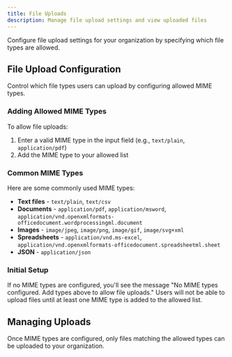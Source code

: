 ```yaml
---
title: File Uploads
description: Manage file upload settings and view uploaded files
---
```


Configure file upload settings for your organization by specifying which file types are allowed.

## File Upload Configuration

Control which file types users can upload by configuring allowed MIME types.

### Adding Allowed MIME Types

To allow file uploads:

1. Enter a valid MIME type in the input field (e.g., `text/plain`, `application/pdf`)
2. Add the MIME type to your allowed list

### Common MIME Types

Here are some commonly used MIME types:

- **Text files** - `text/plain`, `text/csv`
- **Documents** - `application/pdf`, `application/msword`, `application/vnd.openxmlformats-officedocument.wordprocessingml.document`
- **Images** - `image/jpeg`, `image/png`, `image/gif`, `image/svg+xml`
- **Spreadsheets** - `application/vnd.ms-excel`, `application/vnd.openxmlformats-officedocument.spreadsheetml.sheet`
- **JSON** - `application/json`

### Initial Setup

If no MIME types are configured, you'll see the message "No MIME types configured. Add types above to allow file uploads." Users will not be able to upload files until at least one MIME type is added to the allowed list.

## Managing Uploads

Once MIME types are configured, only files matching the allowed types can be uploaded to your organization.